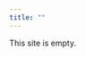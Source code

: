 ```yaml
---
title: ""
---
```


This site is empty.

<!-- I received my A.B. from Dartmouth College in 2010 with a major in -->
<!-- chemistry and a minor in linguistics. I attended medical school at the  -->
<!-- University of Massachusetts from 2010-2014, then completed residency training -->
<!-- in internal medicine at California Pacific Medical Center in San Francisco, CA -->
<!-- in 2017. I completed clinical nephrology fellowship and research training at the University -->
<!-- of California, San Francisco, where I also received a Master's degree in -->
<!-- Clinical Research. I am currently a research fellow in the Division of -->
<!-- University of California, San Francisco, where I am also completing a Master's  -->
<!-- in the Department of Epidemiology and Biostatistics.  -->